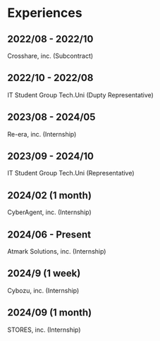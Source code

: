 # Experiences

## **2022/08 - 2022/10**
Crosshare, inc. (Subcontract)

## **2022/10 - 2022/08**
IT Student Group Tech.Uni (Dupty Representative)

## **2023/08 - 2024/05**
Re-era, inc. (Internship)

## **2023/09 - 2024/10**
IT Student Group Tech.Uni (Representative)

## **2024/02 (1 month)**
CyberAgent, inc. (Internship)

## **2024/06 - Present**
Atmark Solutions, inc. (Internship)

## **2024/9 (1 week)**
Cybozu, inc. (Internship)

## **2024/09 (1 month)**
STORES, inc. (Internship)